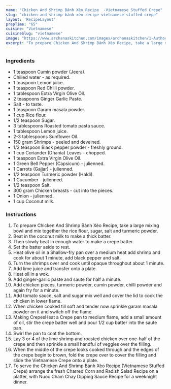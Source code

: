 ---
name: "Chicken And Shrimp Bánh Xèo Recipe  -Vietnamese Stuffed Crepe"
slug: "chicken-and-shrimp-bánh-xèo-recipe-vietnamese-stuffed-crepe"
layout: 'RecipeLayout'
prepTime: "65"
cuisine: "Vietnamese"
cuisineSlug: "vietnamese"
image: "https://www.archanaskitchen.com/images/archanaskitchen/1-Author/Uma_Pandit/CHIKU_BANH_XA0.jpg"
excerpt: "To prepare Chicken And Shrimp Bánh Xèo Recipe, take a large mixing bowl and mix together the rice flour, sugar, salt and turmeric powder"
---

### Ingredients

- 1 teaspoon Cumin powder (Jeera).
- Chilled water - as required.
- 1 teaspoon Lemon juice.
- 1 teaspoon Red Chilli powder.
- 1 tablespoon Extra Virgin Olive Oil.
- 2 teaspoons Ginger Garlic Paste.
- Salt - to taste.
- 1 teaspoon Garam masala powder.
- 1 cup Rice flour.
- 1/2 teaspoon Sugar.
- 3 tablespoons Roasted tomato pasta sauce.
- 1 tablespoon Lemon juice.
- 2-3 tablespoons Sunflower Oil.
- 150 gram Shrimps - peeled and deveined.
- 1/2 teaspoon Black pepper powder - freshly ground.
- 1 cup Coriander (Dhania) Leaves - chopped.
- 1 teaspoon Extra Virgin Olive Oil.
- 1 Green Bell Pepper (Capsicum) - julienned.
- 1 Carrots (Gajjar) - julienned.
- 1/2 teaspoon Turmeric powder (Haldi).
- 1 Cucumber - julienned.
- 1/2 teaspoon Salt.
- 300 gram Chicken breasts - cut into the pieces.
- 1 Onion - julienned.
- 1 cup Coconut milk.

### Instructions

1. To prepare Chicken And Shrimp Bánh Xèo Recipe, take a large mixing bowl and mix together the rice flour, sugar, salt and turmeric powder.
1. Beat in the coconut milk to make a thick batter.
1. Then slowly beat in enough water to make a crepe batter.
1. Set the batter aside to rest.
1. Heat olive oil in a Shallow-fry pan over a medium heat add shrimp and cook for about 1 minute, add black pepper and salt.
1. Turn the shrimps over and cook until opaque throughout about 1 minute.
1. Add lime juice and transfer onto a plate.
1. Heat oil in a wok.
1. Add ginger-garlic paste and saute for half a minute.
1. Add chicken pieces, turmeric powder, cumin powder, chilli powder and again fry for a minute.
1. Add tomato sauce, salt and sugar mix well and cover the lid to cook the chicken in lower flame.
1. When chicken cooked till soft and tender now sprinkle garam masala powder on it and switch off the flame.
1. Making CrepesHeat a Crepe pan to medium flame, add a small amount of oil, stir the crepe batter well and pour 1/2 cup batter into the saute pan.
1. Swirl the pan to coat the bottom.
1. Lay 3 or 4 of the lime shrimp and roasted chicken over one-half of the crepe and then sprinkle a small handful of veggies over the filling.
1. When the middle of the crepe looks cooked through and the edges of the crepe begin to brown, fold the crepe over to cover the filling and slide the Vietnamese Crepe onto a plate.
1. To serve the Chicken And Shrimp Bánh Xèo Recipe (Vietnamese Stuffed Crepe) arrange the fresh Charred Corn and Radish Salad Recipe on a platter, with Nuoc Cham Chay Dipping Sauce Recipe for a weeknight dinner.
